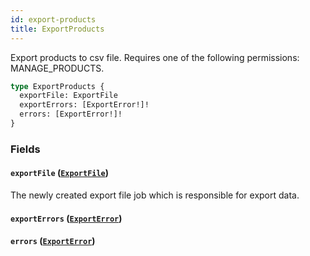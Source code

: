 ```yaml
---
id: export-products
title: ExportProducts
---
```



Export products to csv file. Requires one of the following permissions: MANAGE_PRODUCTS.

```graphql
type ExportProducts {
  exportFile: ExportFile
  exportErrors: [ExportError!]!
  errors: [ExportError!]!
}
```


### Fields

#### `exportFile` ([`ExportFile`](../../../developer/api-reference/objects/export-file))

The newly created export file job which is responsible for export data.


#### `exportErrors` ([`ExportError`](../../../developer/api-reference/objects/export-error))




#### `errors` ([`ExportError`](../../../developer/api-reference/objects/export-error))






